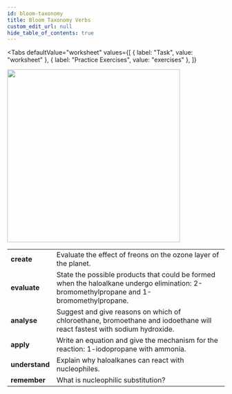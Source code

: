 ```yaml
---
id: bloom-taxonomy
title: Bloom Taxonomy Verbs
custom_edit_url: null
hide_table_of_contents: true
---
```



<Tabs
  defaultValue="worksheet"
  values={[
    { label: "Task", value: "worksheet" },
    { label: "Practice Exercises", value: "exercises" },
  ]}
>

<TabItem value="worksheet">

<img src={bloom} width='400' />
<br />
<table>
  <tr>
    <td>
      <strong>create</strong>
    </td>
    <td>Evaluate the effect of freons on the ozone layer of the planet.</td>
  </tr>
  <tr>
    <td>
      <strong>evaluate</strong>
    </td>
    <td>
      State the possible products that could be formed when the haloalkane
      undergo elimination: 2-bromomethylpropane and 1-bromomethylpropane.
    </td>
  </tr>
  <tr>
    <td>
      <strong>analyse</strong>
    </td>
    <td>
      Suggest and give reasons on which of chloroethane, bromoethane and
      iodoethane will react fastest with sodium hydroxide.
    </td>
  </tr>
  <tr>
    <td>
      <strong>apply</strong>
    </td>
    <td>
      Write an equation and give the mechanism for the reaction: 1-iodopropane
      with ammonia.
    </td>
  </tr>
  <tr>
    <td>
      <strong>understand</strong>
    </td>
    <td>Explain why haloalkanes can react with nucleophiles.</td>
  </tr>
  <tr>
    <td>
      <strong>remember</strong>
    </td>
    <td>What is nucleophilic substitution?</td>
  </tr>
</table>

</TabItem>

<TabItem value="exercises">
  <Frame src="https://learningapps.org/watch?v=p3kokym3t21" height="480px" />
</TabItem>

</Tabs>

